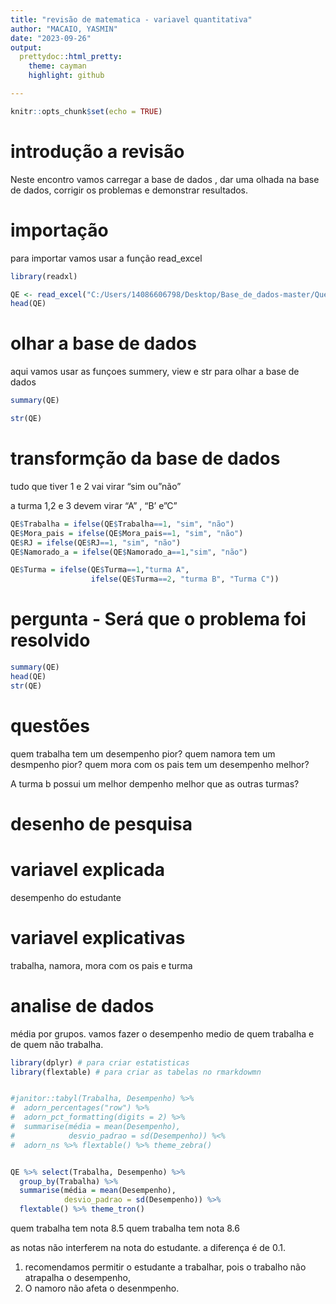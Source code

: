 ---
title: "revisão de matematica - variavel quantitativa"
author: "MACAIO, YASMIN"
date: "2023-09-26"
output:
  prettydoc::html_pretty:
    theme: cayman
    highlight: github

---

```{r setup, include=FALSE}
knitr::opts_chunk$set(echo = TRUE)
```

# introdução a revisão#

Neste encontro vamos carregar a base de dados , dar uma olhada na base de dados, corrigir os problemas e demonstrar resultados.

# importação #

para importar vamos usar a função read_excel

```{r}

library(readxl)

QE <- read_excel("C:/Users/14086606798/Desktop/Base_de_dados-master/Questionario_Estresse.xls")
head(QE)


```

# olhar a base de dados#

aqui vamos usar as funçoes summery, view e str para olhar a base de dados

```{r}

summary(QE)

str(QE)

```


# transformção da base de dados#
tudo que tiver 1 e 2 vai virar "sim ou "não"

a turma 1,2 e 3 devem virar "A" , "B' e "C"

```{r}

QE$Trabalha = ifelse(QE$Trabalha==1, "sim", "não")
QE$Mora_pais = ifelse(QE$Mora_pais==1, "sim", "não") 
QE$RJ = ifelse(QE$RJ==1, "sim", "não")
QE$Namorado_a = ifelse(QE$Namorado_a==1,"sim", "não")

QE$Turma = ifelse(QE$Turma==1,"turma A",
                  ifelse(QE$Turma==2, "turma B", "Turma C"))

```

# pergunta - Será que o problema foi resolvido#

```{r}

summary(QE)
head(QE)
str(QE)

```

# questões#

quem trabalha tem um desempenho pior?
quem namora tem um desmpenho pior?
quem mora com os pais tem um desempenho melhor?

A turma b possui um melhor dempenho melhor que as outras turmas?


# desenho de pesquisa#

# variavel explicada#
desempenho do estudante

# variavel explicativas#
trabalha, namora, mora com os pais e turma

# analise de dados# 

média por grupos. vamos fazer o desempenho medio de quem trabalha e de quem não trabalha.

```{r, message = FALSE, warning= FALSE}
library(dplyr) # para criar estatisticas
library(flextable) # para criar as tabelas no rmarkdowmn


#janitor::tabyl(Trabalha, Desempenho) %>%
#  adorn_percentages("row") %>%
#  adorn_pct_formatting(digits = 2) %>%
#  summarise(média = mean(Desempenho),
#            desvio_padrao = sd(Desempenho)) %<%
#  adorn_ns %>% flextable() %>% theme_zebra()


QE %>% select(Trabalha, Desempenho) %>% 
  group_by(Trabalha) %>% 
  summarise(média = mean(Desempenho),
            desvio_padrao = sd(Desempenho)) %>%
  flextable() %>% theme_tron()

```

quem trabalha tem nota 8.5
quem trabalha tem nota 8.6


as notas não interferem na nota do estudante. a diferença é de 0.1.

1. recomendamos permitir o estudante a trabalhar, pois o trabalho não atrapalha o desempenho,
2. O namoro não afeta o desenmpenho.